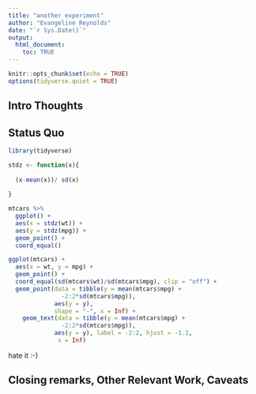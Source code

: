 ```yaml
---
title: "another experiment"
author: "Evangeline Reynolds"
date: "`r Sys.Date()`"
output: 
  html_document:
    toc: TRUE
---
```


```r
knitr::opts_chunk$set(echo = TRUE)
options(tidyverse.quiet = TRUE)
```




## Intro Thoughts


## Status Quo

```r
library(tidyverse)

stdz <- function(x){
  
  (x-mean(x))/ sd(x)
  
}

mtcars %>% 
  ggplot() + 
  aes(x = stdz(wt)) + 
  aes(y = stdz(mpg)) + 
  geom_point() + 
  coord_equal()

ggplot(mtcars) + 
  aes(x = wt, y = mpg) + 
  geom_point() + 
  coord_equal(sd(mtcars$wt)/sd(mtcars$mpg), clip = "off") +
  geom_point(data = tibble(y = mean(mtcars$mpg) + 
               -2:2*sd(mtcars$mpg)), 
             aes(y = y),
             shape = "-", x = Inf) + 
    geom_text(data = tibble(y = mean(mtcars$mpg) + 
               -2:2*sd(mtcars$mpg)), 
             aes(y = y), label = -2:2, hjust = -1.2,
              x = Inf) 
```

hate it :-)



## Closing remarks, Other Relevant Work, Caveats
